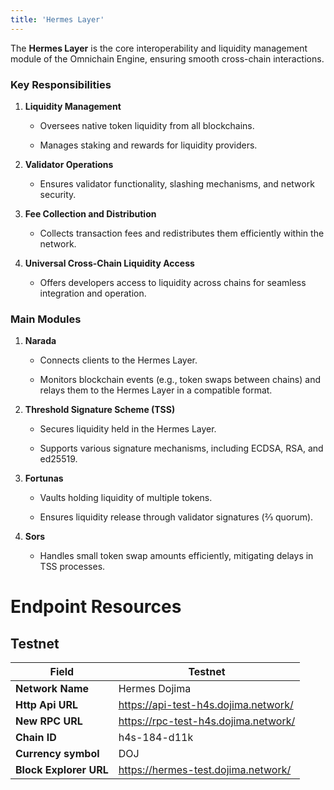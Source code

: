 ```yaml
---
title: 'Hermes Layer'
---
```


The **Hermes Layer** is the core interoperability and liquidity management module of the Omnichain Engine, ensuring smooth cross-chain interactions.

### **Key Responsibilities**

1. **Liquidity Management**

   * Oversees native token liquidity from all blockchains.

   * Manages staking and rewards for liquidity providers.

2. **Validator Operations**

   * Ensures validator functionality, slashing mechanisms, and network security.

3. **Fee Collection and Distribution**

   * Collects transaction fees and redistributes them efficiently within the network.

4. **Universal Cross-Chain Liquidity Access**

   * Offers developers access to liquidity across chains for seamless integration and operation.

### **Main Modules**

1. **Narada**

   * Connects clients to the Hermes Layer.

   * Monitors blockchain events (e.g., token swaps between chains) and relays them to the Hermes Layer in a compatible format.

2. **Threshold Signature Scheme (TSS)**

   * Secures liquidity held in the Hermes Layer.

   * Supports various signature mechanisms, including ECDSA, RSA, and ed25519.

3. **Fortunas**

   * Vaults holding liquidity of multiple tokens.

   * Ensures liquidity release through validator signatures (⅔ quorum).

4. **Sors**

   * Handles small token swap amounts efficiently, mitigating delays in TSS processes.

# Endpoint Resources

## Testnet

| **Field**              | **Testnet**                          |
| ---------------------- | ------------------------------------ |
| **Network Name**       | Hermes Dojima                        |
| **Http Api URL**       | https://api-test-h4s.dojima.network/ |
| **New RPC URL**        | https://rpc-test-h4s.dojima.network/ |
| **Chain ID**           | h4s-184-d11k                         |
| **Currency symbol**    | DOJ                                  |
| **Block Explorer URL** | https://hermes-test.dojima.network/  |